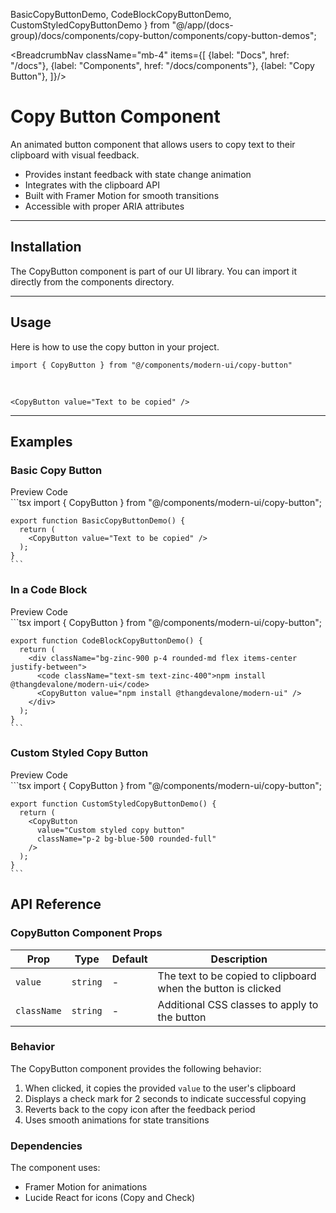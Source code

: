   BasicCopyButtonDemo,
  CodeBlockCopyButtonDemo,
  CustomStyledCopyButtonDemo
} from "@/app/(docs-group)/docs/components/copy-button/components/copy-button-demos";

<BreadcrumbNav className="mb-4" items={[
  {label: "Docs", href: "/docs"},
  {label: "Components", href: "/docs/components"},
  {label: "Copy Button"},
]}/>

<PreviewCopyButton/>

# Copy Button Component

An animated button component that allows users to copy text to their clipboard with visual feedback.

- Provides instant feedback with state change animation
- Integrates with the clipboard API
- Built with Framer Motion for smooth transitions
- Accessible with proper ARIA attributes

---

## Installation

The CopyButton component is part of our UI library. You can import it directly from the components directory.

<CopyButtonInstallation/>

---

## Usage

Here is how to use the copy button in your project.

```tsx
import { CopyButton } from "@/components/modern-ui/copy-button"
```

<br/>

```tsx
<CopyButton value="Text to be copied" />
```

---

## Examples

### Basic Copy Button

<Tabs defaultValue="preview">
  <TabsList>
    <TabsTrigger value="preview">Preview</TabsTrigger>
    <TabsTrigger value="code">Code</TabsTrigger>
  </TabsList>
  <TabsContent value="preview" className="p-6 border rounded-md mt-2 relative min-h-[200px]">
    <div className="absolute inset-0 bg-[radial-gradient(#80808080_1px,transparent_1px)] [background-size:16px_16px] opacity-50"></div>
    <div className="flex justify-center items-center h-full z-10 relative min-h-[200px]">
      <BasicCopyButtonDemo />
    </div>
  </TabsContent>
  <TabsContent value="code">
    ```tsx
    import { CopyButton } from "@/components/modern-ui/copy-button";

    export function BasicCopyButtonDemo() {
      return (
        <CopyButton value="Text to be copied" />
      );
    }
    ```
  </TabsContent>
</Tabs>

### In a Code Block

<Tabs defaultValue="preview">
  <TabsList>
    <TabsTrigger value="preview">Preview</TabsTrigger>
    <TabsTrigger value="code">Code</TabsTrigger>
  </TabsList>
  <TabsContent value="preview" className="p-6 border rounded-md mt-2 relative min-h-[200px]">
    <div className="absolute inset-0 bg-[radial-gradient(#80808080_1px,transparent_1px)] [background-size:16px_16px] opacity-50"></div>
    <div className="flex justify-center items-center h-full z-10 relative min-h-[200px]">
      <CodeBlockCopyButtonDemo />
    </div>
  </TabsContent>
  <TabsContent value="code">
    ```tsx
    import { CopyButton } from "@/components/modern-ui/copy-button";

    export function CodeBlockCopyButtonDemo() {
      return (
        <div className="bg-zinc-900 p-4 rounded-md flex items-center justify-between">
          <code className="text-sm text-zinc-400">npm install @thangdevalone/modern-ui</code>
          <CopyButton value="npm install @thangdevalone/modern-ui" />
        </div>
      );
    }
    ```
  </TabsContent>
</Tabs>

### Custom Styled Copy Button

<Tabs defaultValue="preview">
  <TabsList>
    <TabsTrigger value="preview">Preview</TabsTrigger>
    <TabsTrigger value="code">Code</TabsTrigger>
  </TabsList>
  <TabsContent value="preview" className="p-6 border rounded-md mt-2 relative min-h-[200px]">
    <div className="absolute inset-0 bg-[radial-gradient(#80808080_1px,transparent_1px)] [background-size:16px_16px] opacity-50"></div>
    <div className="flex justify-center items-center h-full z-10 relative min-h-[200px]">
      <CustomStyledCopyButtonDemo />
    </div>
  </TabsContent>
  <TabsContent value="code">
    ```tsx
    import { CopyButton } from "@/components/modern-ui/copy-button";

    export function CustomStyledCopyButtonDemo() {
      return (
        <CopyButton 
          value="Custom styled copy button" 
          className="p-2 bg-blue-500 rounded-full"
        />
      );
    }
    ```
  </TabsContent>
</Tabs>

## API Reference

### CopyButton Component Props

| Prop | Type | Default | Description |
|------|------|---------|-------------|
| `value` | `string` | - | The text to be copied to clipboard when the button is clicked |
| `className` | `string` | - | Additional CSS classes to apply to the button |

### Behavior

The CopyButton component provides the following behavior:

1. When clicked, it copies the provided `value` to the user's clipboard
2. Displays a check mark for 2 seconds to indicate successful copying
3. Reverts back to the copy icon after the feedback period
4. Uses smooth animations for state transitions

### Dependencies

The component uses:
- Framer Motion for animations
- Lucide React for icons (Copy and Check) 